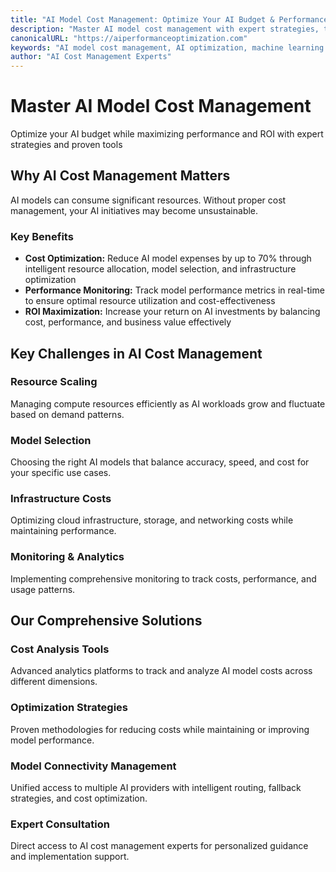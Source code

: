 ```yaml
---
title: "AI Model Cost Management: Optimize Your AI Budget & Performance"
description: "Master AI model cost management with expert strategies, tools, and best practices. Reduce AI expenses while maximizing performance and ROI."
canonicalURL: "https://aiperformanceoptimization.com"
keywords: "AI model cost management, AI optimization, machine learning costs, AI budget, model performance, cost reduction, AI ROI"
author: "AI Cost Management Experts"
---
```


# Master AI Model Cost Management

Optimize your AI budget while maximizing performance and ROI with expert strategies and proven tools

## Why AI Cost Management Matters

AI models can consume significant resources. Without proper cost management, your AI initiatives may become unsustainable.

### Key Benefits

- **Cost Optimization:** Reduce AI model expenses by up to 70% through intelligent resource allocation, model selection, and infrastructure optimization
- **Performance Monitoring:** Track model performance metrics in real-time to ensure optimal resource utilization and cost-effectiveness
- **ROI Maximization:** Increase your return on AI investments by balancing cost, performance, and business value effectively

## Key Challenges in AI Cost Management

### Resource Scaling

Managing compute resources efficiently as AI workloads grow and fluctuate based on demand patterns.

### Model Selection

Choosing the right AI models that balance accuracy, speed, and cost for your specific use cases.

### Infrastructure Costs

Optimizing cloud infrastructure, storage, and networking costs while maintaining performance.

### Monitoring & Analytics

Implementing comprehensive monitoring to track costs, performance, and usage patterns.

## Our Comprehensive Solutions

### Cost Analysis Tools

Advanced analytics platforms to track and analyze AI model costs across different dimensions.

### Optimization Strategies

Proven methodologies for reducing costs while maintaining or improving model performance.

### Model Connectivity Management

Unified access to multiple AI providers with intelligent routing, fallback strategies, and cost optimization.

### Expert Consultation

Direct access to AI cost management experts for personalized guidance and implementation support. 